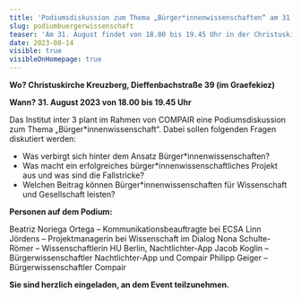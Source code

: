 ```yaml
---
title: 'Podiumsdiskussion zum Thema „Bürger*innenwissenschaften“ am 31. August 2023'
slug: podiumbuergerwissenschaft
teaser: 'Am 31. August findet von 18.00 bis 19.45 Uhr in der Christuskirche Kreuzberg eine Podiumsdiskussion zum Thema „Bürger*innenwissenschaften“ statt.'
date: 2023-08-14
visible: true
visibleOnHomepage: true
---
```


**Wo? Christuskirche Kreuzberg, Dieffenbachstraße 39 (im Graefekiez)**

**Wann? 31. August 2023 von 18.00 bis 19.45 Uhr**

Das Institut inter 3 plant im Rahmen von COMPAIR eine Podiumsdiskussion zum Thema „Bürger\*innenwissenschaft“. Dabei sollen folgenden Fragen diskutiert werden:

- Was verbirgt sich hinter dem Ansatz Bürger\*innenwissenschaften?
- Was macht ein erfolgreiches bürger\*innenwissenschaftliches Projekt aus und was sind die Fallstricke?
- Welchen Beitrag können Bürger\*innenwissenschaften für Wissenschaft und Gesellschaft leisten?

**Personen auf dem Podium:**

Beatriz Noriega Ortega – Kommunikationsbeauftragte bei ECSA
Linn Jördens – Projektmanagerin bei Wissenschaft im Dialog
Nona Schulte-Römer – Wissenschaftlerin HU Berlin, Nachtlichter-App
Jacob Koglin – Bürgerwissenschaftler Nachtlichter-App und Compair
Philipp Geiger – Bürgerwissenschaftler Compair

**Sie sind herzlich eingeladen, an dem Event teilzunehmen.**
